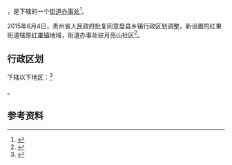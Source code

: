 {{中国乡级行政区
|景观照片文件名 = Hongguo Railway Station.jpg
|景观照片描述 = [[红果站|红果站]]
|52/02/22/100/000}}

'''{{PAGENAMEBASE}}'''，是{{PRC admin/fullname|52/02/22/100/000|3}}下辖的一个[[街道办事处|街道办事处]]<ref>{{PRC admin/ref sgc|{{PRC admin/parent|52/02/22/100/000}}}}</ref>。

2015年6月4日，贵州省人民政府批复同意盘县乡镇行政区划调整，新设置的红果街道辖原[[红果镇|红果镇]]地域，街道办事处驻月亮山社区<ref>{{Cite web |url=http://gzsrmzfgb.gzgov.gov.cn/show.aspx?id=12001 |title=省人民政府关于同意盘县乡镇行政区划调整的批复（黔府函〔2015〕128号） |access-date=2017-09-01 |archive-url=https://web.archive.org/web/20170901161440/http://gzsrmzfgb.gzgov.gov.cn/show.aspx?id=12001 |archive-date=2017-09-01 |dead-url=yes }}</ref>。

== 行政区划 ==

{{PAGENAMEBASE}}下辖以下地区：<ref>{{PRC admin/ref sgc|52/02/22/100/000}}</ref>

{{PRC admin/children|52/02/22/100/000}}。

== 参考资料 ==

{{reflist}}

{{行政区划小作品}}
{{PRC admin/navcat|52/02/22/100/000}}